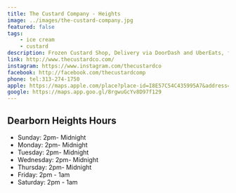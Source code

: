 ```yaml
---
title: The Custard Company - Heights
image: ../images/the-custard-company.jpg
featured: false
tags:
    - ice cream
    - custard
description: Frozen Custard Shop, Delivery via DoorDash and UberEats, freeze dried ice cream available for shipping!
link: http://www.thecustardco.com/
instagram: https://www.instagram.com/thecustardco
facebook: http://facebook.com/thecustardcomp
phone: tel:313-274-1750
apple: https://maps.apple.com/place?place-id=I8E57C54C435995A7&address=23845+W+Warren+Ave%2C+Dearborn+Heights%2C+MI+48127%2C+United+States&coordinate=42.3411792%2C-83.2716733&name=The+Custard+Company&_provider=9902
google: https://maps.app.goo.gl/8rgwuGcYv8D97f129
---
```



## Dearborn Heights Hours

- Sunday: 2pm- Midnight
- Monday: 2pm- Midnight
- Tuesday: 2pm- Midnight
- Wednesday: 2pm- Midnight
- Thursday: 2pm- Midnight
- Friday: 2pm - 1am
- Saturday: 2pm - 1am